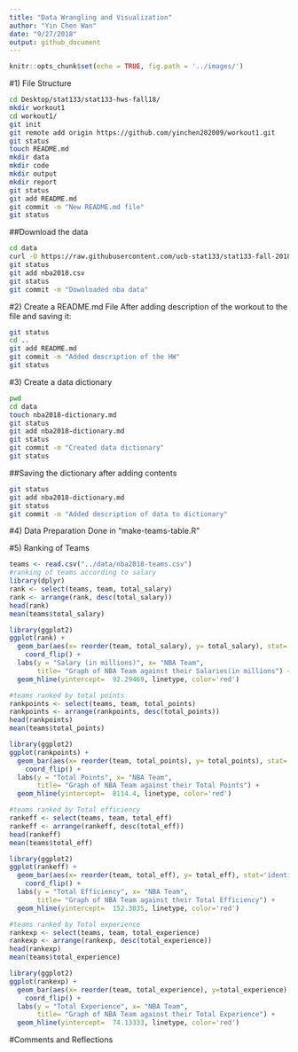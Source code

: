 ```yaml
---
title: "Data Wrangling and Visualization"
author: "Yin Chen Wan"
date: "9/27/2018"
output: github_document
---
```


```r
knitr::opts_chunk$set(echo = TRUE, fig.path = '../images/')
```

#1) File Structure
```bash
cd Desktop/stat133/stat133-hws-fall18/
mkdir workout1
cd workout1/
git init
git remote add origin https://github.com/yinchen202009/workout1.git
git status
touch README.md
mkdir data
mkdir code
mkdir output
mkdir report
git status
git add README.md
git commit -m "New README.md file"
git status
```

##Download the data
```bash
cd data
curl -O https://raw.githubusercontent.com/ucb-stat133/stat133-fall-2018/master/data/nba2018.csv
git status
git add nba2018.csv
git status
git commit -m "Downloaded nba data"
```

#2) Create a README.md File
After adding description of the workout to the file and saving it:
```bash
git status
cd ..
git add README.md 
git commit -m "Added description of the HW"
git status
```

#3) Create a data dictionary
```bash
pwd
cd data
touch nba2018-dictionary.md
git status
git add nba2018-dictionary.md
git status
git commit -m "Created data dictionary"
git status
```

##Saving the dictionary after adding contents
```bash
git status
git add nba2018-dictionary.md
git status
git commit -m "Added description of data to dictionary"
```

#4) Data Preparation
Done in "make-teams-table.R"

#5) Ranking of Teams
```r
teams <- read.csv("../data/nba2018-teams.csv")
#ranking of teams according to salary
library(dplyr)
rank <- select(teams, team, total_salary)
rank <- arrange(rank, desc(total_salary))
head(rank)
mean(teams$total_salary)

library(ggplot2)
ggplot(rank) +
  geom_bar(aes(x= reorder(team, total_salary), y= total_salary), stat='identity') +
    coord_flip() +
  labs(y = "Salary (in millions)", x= "NBA Team", 
       title= "Graph of NBA Team against their Salaries(in millions") +
  geom_hline(yintercept=  92.29469, linetype, color='red')

#teams ranked by total points
rankpoints <- select(teams, team, total_points)
rankpoints <- arrange(rankpoints, desc(total_points))
head(rankpoints)
mean(teams$total_points)

library(ggplot2)
ggplot(rankpoints) +
  geom_bar(aes(x= reorder(team, total_points), y= total_points), stat='identity') +
    coord_flip() +
  labs(y = "Total Points", x= "NBA Team", 
       title= "Graph of NBA Team against their Total Points") +
  geom_hline(yintercept=  8114.4, linetype, color='red')

#teams ranked by Total efficiency
rankeff <- select(teams, team, total_eff)
rankeff <- arrange(rankeff, desc(total_eff))
head(rankeff)
mean(teams$total_eff)

library(ggplot2)
ggplot(rankeff) +
  geom_bar(aes(x= reorder(team, total_eff), y= total_eff), stat='identity') +
    coord_flip() +
  labs(y = "Total Efficiency", x= "NBA Team", 
       title= "Graph of NBA Team against their Total Efficiency") +
  geom_hline(yintercept=  152.3035, linetype, color='red')

#teams ranked by Total experience
rankexp <- select(teams, team, total_experience)
rankexp <- arrange(rankexp, desc(total_experience))
head(rankexp)
mean(teams$total_experience)

library(ggplot2)
ggplot(rankexp) +
  geom_bar(aes(x= reorder(team, total_experience), y=total_experience), stat='identity') +
    coord_flip() +
  labs(y = "Total Experience", x= "NBA Team", 
       title= "Graph of NBA Team against their Total Experience") +
  geom_hline(yintercept=  74.13333, linetype, color='red')
```

#Comments and Reflections

